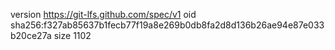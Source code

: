 version https://git-lfs.github.com/spec/v1
oid sha256:f327ab85637b1fecb77f19a8e269b0db8fa2d8d136b26ae94e87e033b20ce27a
size 1102
